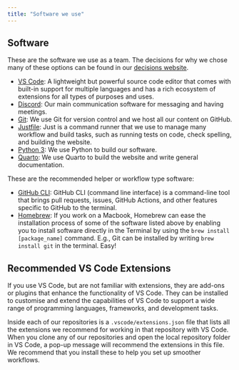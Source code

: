 ```yaml
---
title: "Software we use"
---
```


## Software

These are the software we use as a team. The decisions for why we chose
many of these options can be found in our [decisions
website](https://decisions.seedcase-project.org).

-   [VS Code](https://code.visualstudio.com/download): A lightweight but
    powerful source code editor that comes with built-in support for
    multiple languages and has a rich ecosystem of extensions for all
    types of purposes and uses.
-   [Discord](https://discord.com/download): Our main communication
    software for messaging and having meetings.
-   [Git](https://git-scm.com/downloads): We use Git for version control
    and we host all our content on GitHub.
-   [Justfile](https://just.systems/): Just is a command runner that we
    use to manage many workflow and build tasks, such as running tests
    on code, check spelling, and building the website.
-   [Python 3](https://www.python.org/downloads/): We use Python to
    build our software.
-   [Quarto](https://quarto.org/docs/get-started/): We use Quarto to
    build the website and write general documentation.

These are the recommended helper or workflow type software:

-   [GitHub CLI](https://cli.github.com/manual/): GitHub CLI (command
    line interface) is a command-line tool that brings pull requests,
    issues, GitHub Actions, and other features specific to GitHub to the
    terminal.
-   [Homebrew](https://docs.brew.sh/Installation): If you work on a
    Macbook, Homebrew can ease the installation process of some of the
    software listed above by enabling you to install software directly
    in the Terminal by using the `brew install [package_name]` command.
    E.g., Git can be installed by writing `brew install git` in the
    terminal. Easy!

## Recommended VS Code Extensions

If you use VS Code, but are not familiar with extensions, they are
add-ons or plugins that enhance the functionality of VS Code. They can
be installed to customise and extend the capabilities of VS Code to
support a wide range of programming languages, frameworks, and
development tasks.

Inside each of our repositories is a `.vscode/extensions.json` file that
lists all the extensions we recommend for working in that repository
with VS Code. When you clone any of our repositories and open the local
repository folder in VS Code, a pop-up message will recommend the
extensions in this file. We recommend that you install these to help you
set up smoother workflows.
